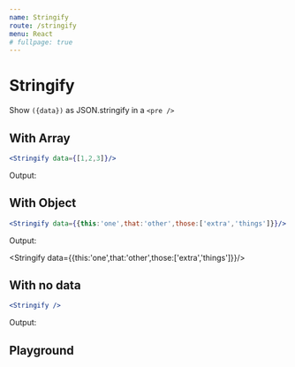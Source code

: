 ```yaml
---
name: Stringify
route: /stringify
menu: React
# fullpage: true
---
```



# Stringify

Show `({data})` as JSON.stringify in a `<pre />`

## With Array

```jsx
<Stringify data={[1,2,3]}/>
```

Output:

<Stringify data={[1,2,3]}/>

## With Object

```jsx
<Stringify data={{this:'one',that:'other',those:['extra','things']}}/>
```

Output:

<Stringify data={{this:'one',that:'other',those:['extra','things']}}/>

## With no data

```jsx
<Stringify />
```

Output:

<Stringify />

## Playground 
<Playground>
<Stringify data={[1,2,3]}/>
</Playground>

